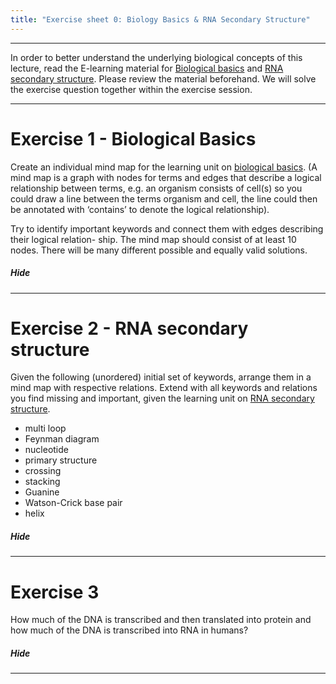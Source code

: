 ```yaml
---
title: "Exercise sheet 0: Biology Basics & RNA Secondary Structure"
---
```


---------------------------------

In order to better understand the underlying biological concepts of this lecture, read the E-learning
material for [Biological basics]() and [RNA secondary structure](). Please review the material beforehand.
We will solve the exercise question together within the exercise session.

---------------------------------

# Exercise 1 - Biological Basics

::: {.question data-latex=""}

Create an individual mind map for the learning unit on [biological basics](). (A mind map is a graph
with nodes for terms and edges that describe a logical relationship between terms, e.g. an organism
consists of cell(s) so you could draw a line between the terms organism and cell, the line could then
be annotated with ‘contains’ to denote the logical relationship).

Try to identify important keywords and connect them with edges describing their logical relation-
ship. The mind map should consist of at least 10 nodes. There will be many different possible and
equally valid solutions.

:::


#### {.tabset}

##### Hide

<div class="solution" style="display: none;">

##### Solution

::: {.answer data-latex=""}

```r
knitr::include_graphics("../assets/figures/exercise-sheet-0/exercise1-sol.jpeg")
```

:::
</div>

#### {-}

---------------------------------

# Exercise 2 - RNA secondary structure

::: {.question data-latex=""}

Given the following (unordered) initial set of keywords, arrange them in a mind map with respective
relations. Extend with all keywords and relations you find missing and important, given the learning
unit on [RNA secondary structure]().

- multi loop
- Feynman diagram
- nucleotide
- primary structure
- crossing
- stacking
- Guanine
- Watson-Crick base pair
- helix

:::

#### {.tabset}

##### Hide

<div class="solution" style="display: none;">

##### Solution

::: {.answer data-latex=""}

```r
knitr::include_graphics("../assets/figures/exercise-sheet-0/exercise2-sol.jpeg")
```

:::
</div>

#### {-}

---------------------------------

# Exercise 3


::: {.question data-latex=""}

How much of the DNA is transcribed and then translated into protein and how much of the DNA
is transcribed into RNA in humans?

:::

#### {.tabset}

##### Hide

<div class="solution" style="display: none;">

##### Solution

::: {.answer data-latex=""}

1% DNA -to- protein, 80 - 90% DNA -to- RNA

:::
</div>

#### {-}

-------------------------------------------

<script src="/assets/js/scripts.js"></script>
